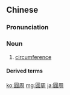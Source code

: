 ==Chinese==
{{zh-forms|s=圆周}}

===Pronunciation===
{{zh-pron
|m=yuánzhōu
|c=jyun4 zau1
|h=pfs=yèn-chû
|mn=qz,xm,zz:îⁿ-chiu
|cat=n
}}

===Noun===
{{zh-noun}}

# {{lb|zh|mathematics}} [[circumference]]

====Derived terms====
{{zh-der|圓周率}}

{{zh-cat|Geometry}}

[[ko:圓周]]
[[mg:圓周]]
[[ja:圓周]]